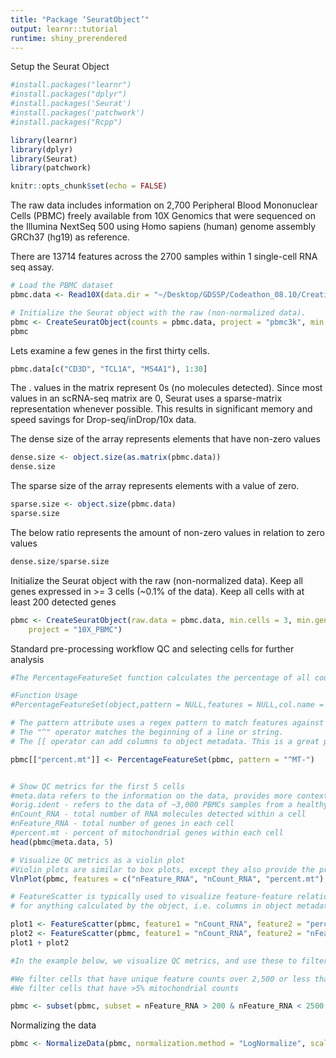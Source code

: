 ```yaml
---
title: "Package ‘SeuratObject’"
output: learnr::tutorial
runtime: shiny_prerendered
---
```


Setup the Seurat Object

```r
#install.packages("learnr")
#install.packages("dplyr")
#install.packages('Seurat')
#install.packages('patchwork')
#install.packages("Rcpp")

library(learnr)
library(dplyr)
library(Seurat)
library(patchwork)

knitr::opts_chunk$set(echo = FALSE)
```

The raw data includes information on 2,700 Peripheral Blood Mononuclear Cells (PBMC) freely available from 10X Genomics that were sequenced on the Illumina NextSeq 500 using Homo sapiens (human) genome assembly GRCh37 (hg19) as reference.

There are 13714 features across the 2700 samples within 1 single-cell RNA seq assay. 

```r

# Load the PBMC dataset
pbmc.data <- Read10X(data.dir = "~/Desktop/GDSSP/Codeathon_08.10/Creating-Rmarkdown-courses-to-teach-bioinformatic-analysis-pipelines/Descriptions/filtered_gene_bc_matrices/hg19/")

# Initialize the Seurat object with the raw (non-normalized data).
pbmc <- CreateSeuratObject(counts = pbmc.data, project = "pbmc3k", min.cells = 3, min.features = 200)
pbmc
```

Lets examine a few genes in the first thirty cells.

```r
pbmc.data[c("CD3D", "TCL1A", "MS4A1"), 1:30]
```

The . values in the matrix represent 0s (no molecules detected). Since most values in an scRNA-seq matrix are 0, Seurat uses a sparse-matrix representation whenever possible. This results in significant memory and speed savings for Drop-seq/inDrop/10x data.

The dense size of the array represents elements that have non-zero values
```r
dense.size <- object.size(as.matrix(pbmc.data))
dense.size
```

The sparse size of the array represents elements with a value of zero. 
```r
sparse.size <- object.size(pbmc.data)
sparse.size
```

The below ratio represents the amount of non-zero values in relation to zero values
```r
dense.size/sparse.size
```


Initialize the Seurat object with the raw (non-normalized data).  Keep all
genes expressed in >= 3 cells (~0.1% of the data). Keep all cells with at
least 200 detected genes

```r
pbmc <- CreateSeuratObject(raw.data = pbmc.data, min.cells = 3, min.genes = 200, 
    project = "10X_PBMC")
```


Standard pre-processing workflow
QC and selecting cells for further analysis

```r

#The PercentageFeatureSet function calculates the percentage of all counts that belong to a given set of features

#Function Usage
#PercentageFeatureSet(object,pattern = NULL,features = NULL,col.name = NULL,assay = NULL)

# The pattern attribute uses a regex pattern to match features against
# The "^" operator matches the beginning of a line or string. 
# The [[ operator can add columns to object metadata. This is a great place to stash QC stats

pbmc[["percent.mt"]] <- PercentageFeatureSet(pbmc, pattern = "^MT-")


# Show QC metrics for the first 5 cells
#meta.data refers to the information on the data, provides more context on the data
#orig.ident - refers to the data of ~3,000 PBMCs samples from a healthy donor
#nCount_RNA - total number of RNA molecules detected within a cell
#nFeature_RNA - total number of genes in each cell
#percent.mt - percent of mitochondrial genes within each cell
head(pbmc@meta.data, 5)

```


```r

# Visualize QC metrics as a violin plot
#Violin plots are similar to box plots, except they also provide the probability density of the data at different values
VlnPlot(pbmc, features = c("nFeature_RNA", "nCount_RNA", "percent.mt"), ncol = 3)

```


```r
# FeatureScatter is typically used to visualize feature-feature relationships, but can be used
# for anything calculated by the object, i.e. columns in object metadata, PC scores etc.

plot1 <- FeatureScatter(pbmc, feature1 = "nCount_RNA", feature2 = "percent.mt")
plot2 <- FeatureScatter(pbmc, feature1 = "nCount_RNA", feature2 = "nFeature_RNA")
plot1 + plot2
```


```r

#In the example below, we visualize QC metrics, and use these to filter cells.

#We filter cells that have unique feature counts over 2,500 or less than 200
#We filter cells that have >5% mitochondrial counts

pbmc <- subset(pbmc, subset = nFeature_RNA > 200 & nFeature_RNA < 2500 & percent.mt < 5)
```


Normalizing the data

```r
pbmc <- NormalizeData(pbmc, normalization.method = "LogNormalize", scale.factor = 10000)
```

